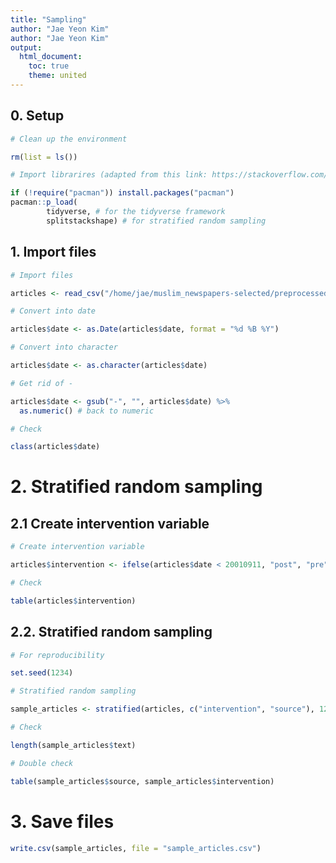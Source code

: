 ```yaml
---
title: "Sampling"
author: "Jae Yeon Kim"
author: "Jae Yeon Kim"
output:
  html_document: 
    toc: true
    theme: united
---
```


## 0. Setup

```r

# Clean up the environment

rm(list = ls())

# Import librarires (adapted from this link: https://stackoverflow.com/questions/4090169/elegant-way-to-check-for-missing-packages-and-install-them)

if (!require("pacman")) install.packages("pacman")
pacman::p_load(
        tidyverse, # for the tidyverse framework 
        splitstackshape) # for stratified random sampling

```

## 1. Import files
```r

# Import files 

articles <- read_csv("/home/jae/muslim_newspapers-selected/preprocessed_articles.csv")

# Convert into date

articles$date <- as.Date(articles$date, format = "%d %B %Y")

# Convert into character 

articles$date <- as.character(articles$date)

# Get rid of -

articles$date <- gsub("-", "", articles$date) %>%
  as.numeric() # back to numeric 

# Check 

class(articles$date)

```

# 2. Stratified random sampling 

## 2.1 Create intervention variable 

```r

# Create intervention variable 

articles$intervention <- ifelse(articles$date < 20010911, "post", "pre")

# Check

table(articles$intervention)
```

## 2.2. Stratified random sampling

```r

# For reproducibility

set.seed(1234)

# Stratified random sampling

sample_articles <- stratified(articles, c("intervention", "source"), 120)

# Check

length(sample_articles$text)

# Double check

table(sample_articles$source, sample_articles$intervention)
```


# 3. Save files

```r

write.csv(sample_articles, file = "sample_articles.csv")

```

